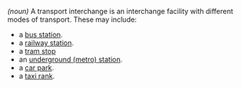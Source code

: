 ''(noun)''
A transport interchange is an interchange facility with different modes of transport. These may include:
*a [[bus station]].
*a [[railway station]].
*a [[tram stop]] 
*an [[underground (metro) station]].
*a [[car park]].
*a [[taxi rank]].
